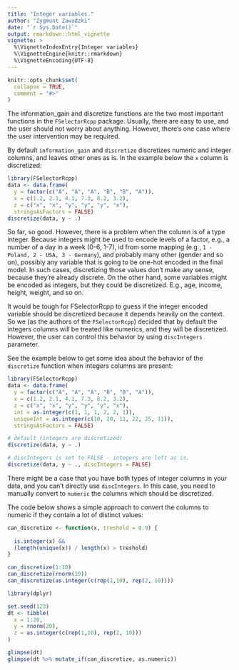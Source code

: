 ```yaml
---
title: "Integer variables."
author: "Zygmunt Zawadzki"
date: "`r Sys.Date()`"
output: rmarkdown::html_vignette
vignette: >
  %\VignetteIndexEntry{Integer variables}
  %\VignetteEngine{knitr::rmarkdown}
  %\VignetteEncoding{UTF-8}
---
```


```r
knitr::opts_chunk$set(
  collapse = TRUE,
  comment = "#>"
)
```

The information_gain and discretize functions are the two most important functions in the `FSelectorRcpp` package. Usually, there are easy to use, and the user should not worry about anything. However, there's one case where the user intervention may be required.

By default `information_gain` and `discretize` discretizes numeric and integer columns, and leaves other ones as is. In the example below the `x` column is discretized:

```r
library(FSelectorRcpp)
data <- data.frame(
  y = factor(c("A", "A", "A", "B", "B", "A")),
  x = c(1.2, 2.1, 4.1, 7.3, 8.2, 3.2),
  z = c("x", "x", "y", "y", "y", "x"),
  stringsAsFactors = FALSE)
discretize(data, y ~ .)
```

So far, so good. However, there is a problem when the column is of a type integer. Because integers might be used to encode levels of a factor, e.g., a number of a day in a week (0-6, 1-7), id from some mapping (e.g., `1 - Poland, 2 - USA, 3 - Germany`), and probably many other (gender and so on), possibly any variable that is going to be one-hot encoded in the final model. In such cases, discretizing those values don't make any sense, because they're already discrete. On the other hand, some variables might be encoded as integers, but they could be discretized. E.g., age, income, height, weight, and so on.

It would be tough for FSelectorRcpp to guess if the integer encoded variable should be discretized because it depends heavily on the context. So we (as the authors of the `FSelectorRcpp`) decided that by default the integers columns will be treated like numerics, and they will be discretized. However, the user can control this behavior by using `discIntegers` parameter.

See the example below to get some idea about the behavior of the `discretize` function when integers columns are present:

```r
library(FSelectorRcpp)
data <- data.frame(
  y = factor(c("A", "A", "A", "B", "B", "A")),
  x = c(1.2, 2.1, 4.1, 7.3, 8.2, 3.2),
  z = c("x", "x", "y", "y", "y", "x"),
  int = as.integer(c(1, 1, 1, 2, 2, 1)),
  uniqueInt = as.integer(c(10, 20, 11, 22, 25, 11)),
  stringsAsFactors = FALSE)

# default (integers are discretized)
discretize(data, y ~ .)

# discIntegers is set to FALSE - integers are left as is.
discretize(data, y ~ ., discIntegers = FALSE)
```


There might be a case that you have both types of integer columns in your data, and you can't directly use `discIntegers`. In this case, you need to manually convert to `numeric` the columns which should be discretized.

The code below shows a simple approach to convert the columns to numeric if they contain a lot of distinct values:

```r
can_discretize <- function(x, treshold = 0.9) {
  
  is.integer(x) &&
  (length(unique(x)) / length(x) > treshold)
}

can_discretize(1:10)
can_discretize(rnorm(10))
can_discretize(as.integer(c(rep(1,10), rep(2, 10))))

library(dplyr)

set.seed(123)
dt <- tibble(
  x = 1:20,
  y = rnorm(20),
  z = as.integer(c(rep(1,10), rep(2, 10)))
)

glimpse(dt)
glimpse(dt %>% mutate_if(can_discretize, as.numeric))
```


